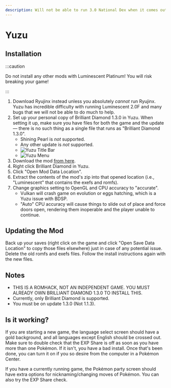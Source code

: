 ---
description: Will not be able to run 3.0 National Dex when it comes out.
---
# Yuzu

## Installation

:::caution

Do not install any other mods with Luminescent Platinum! You will risk breaking your game!

:::

1. Download Ryujinx instead unless you absolutely *cannot* run Ryujinx. Yuzu has incredible difficulty with running Luminescent 2.0F and many bugs that we will not be able to do much to help.
2. Set up your personal copy of Brilliant Diamond 1.3.0 in Yuzu. When setting it up, make sure you have files for both the game and the update — there is no such thing as a single file that runs as "Brilliant Diamond 1.3.0".
    - Shining Pearl is *not* supported.
    - Any other update is *not* supported.
    - ![Yuzu Title Bar](/img/yuzu1.png)
    - ![Yuzu Menu](/img/yuzu2.png)
3. Download the mod [from here](https://www.nexusmods.com/pokemonbdsp/mods/1).
4. Right click Brilliant Diamond in Yuzu.
5. Click "Open Mod Data Location".
6. Extract the contents of the mod's zip into that opened location (i.e., "Luminescent" that contains the exefs and romfs).
7. Change graphics setting to OpenGL and CPU accuracy to "accurate".
    - Vulkan will crash game on evolution or eggs hatching, which is a Yuzu issue with BDSP.
    - "Auto" CPU accuracy will cause things to slide out of place and force doors open, rendering them inoperable and the player unable to continue.

## Updating the Mod

Back up your saves (right click on the game and click "Open Save Data Location" to copy those files elsewhere) just in case of any potential issue. Delete the old romfs and exefs files. Follow the install instructions again with the new files.

## Notes

- THIS IS A ROMHACK, NOT AN INDEPENDENT GAME. YOU MUST ALREADY OWN BRILLIANT DIAMOND 1.3.0 TO INSTALL THIS.
- Currently, only Brilliant Diamond is supported.
- You must be on update 1.3.0 (Not 1.1.3).

## Is it working?

If you are starting a new game, the language select screen should have a gold background, and all languages except English should be crossed out. Make sure to double check that the EXP Share is off as soon as you have more than one Pokémon. If it isn't, you have a bad install. Once that's been done, you can turn it on if you so desire from the computer in a Pokémon Center.

If you have a currently running game, the Pokémon party screen should have extra options for nicknaming/changing moves of Pokémon. You can also try the EXP Share check.
